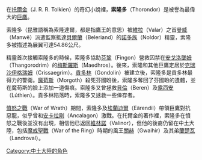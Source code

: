 在[[托爾金|托爾金]]（J. R. R. Tolkien）的奇幻小說裡，'''索隆多'''（Thorondor）是被譽為最偉大的[[巨鷹|巨鷹]]。

索隆多（昆雅語稱為索隆達爾，都是指鷹王的意思）被[[維拉|維拉]]（Valar）之首[[曼威|曼威]]（Manwë）派遣監察抵達[[貝爾蘭|貝爾蘭]]（Beleriand）的[[諾多族|諾多族]]（Noldor）精靈，索隆多被描述為展翼可達54.86公尺。

精靈首次接觸索隆多的時候，索隆多協助[[芬鞏|芬鞏]]（Fingon）營救囚禁在[[安戈洛墜姆|安戈洛墜姆]]（Thangorodrim）的[[梅斯羅斯|梅斯羅斯]]（Maedhros）。後來，索隆和其他巨鷹定居於[[克瑞沙伊格瑞姆|克瑞沙伊格瑞姆]]（Crissaegrim）。[[貢多林|貢多林]]（Gondolin）被建立後，索隆多是貢多林最得力的警衛。[[魔苟斯|魔苟斯]]（Morgoth）殺死芬國昐後，索隆多奪回了芬國昐的遺體，並在魔苟斯的臉上添加一道傷痕。索隆多又曾拯救[[貝倫|貝倫]]（Beren）及[[露西安|露西安]]（Lúthien）。貢多林陷落時，索隆多又拯救一些倖存者。

[[憤怒之戰|憤怒之戰]]（War of Wrath）期間，索隆多及[[埃蘭迪爾|埃蘭迪爾]]（Eärendil）帶領巨鷹對抗惡龍，似乎曾和[[安卡拉剛|安卡拉剛]]（Ancalagon）激戰。在托爾金的著作裡，索隆多在憤怒之戰後並沒有出現，相信他已返回[[維林諾|維林諾]]（Valinor），但他的後裔仍留在中土大陸，包括[[魔戒聖戰|魔戒聖戰]]（War of the Ring）時期的風王[[關赫|關赫]]（Gwaihir）及其弟[[蘭楚瓦|蘭楚瓦]]（Landroval）。

[[Category:中土大陸的角色|Category:中土大陸的角色]]